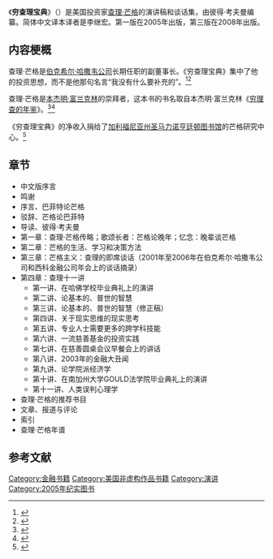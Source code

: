 {{Infobox book
| 书名      = 《穷查理宝典》
| 图片      =
| 图片说明   = 
| 作者      = [[查理·芒格|查理·芒格]]
| 译者      = 李继宏
| 原名      = ''{{lang|en|Poor Charlie's Almanack}}''
| 插图      = 
| 封面设计  = 
| 出版地    = {{USA}}
| 语言      = 英文
| 系列      = 
| 题材      = 投资
| 类型      = 
| 出版者    = 唐宁公司
| 出版日期   = 2005年（第一版）<br>2008年（第三版）
| 中文版    = 
| 媒介      = 
| 页数      = 480（第一版）<br>532（第三版）
| 开本      = 
| isbn      = 1-57864-303-1
| oclc      = 250631679
| 杜威十进制图书分类法    = 332.6/02/07 22
| 美国国会图书馆图书分类法 = HG4515 .M86 2005
| 上一部作品  = 
| 下一部作品  = 
| 引用       = 
| 被引用     = 
}}
《'''穷查理宝典'''》（{{lang-en|''Poor Charlie's Almanack''}}）是美国投资家[[查理·芒格|查理·芒格]]的演讲稿和谈话集，由彼得·考夫曼编纂。简体中文译本译者是李继宏。第一版在2005年出版，第三版在2008年出版。

==内容梗概==
查理·芒格是[[波克夏·哈薩威公司|伯克希尔·哈撒韦公司]]长期任职的副董事长。《穷查理宝典》集中了他的投资思想，而不是他那句名言“我没有什么要补充的”。<ref>{{Cite web|url=https://www.forbes.com/sites/michaelsimmons/2015/03/23/how-one-life-hack-from-a-self-made-billionaire-leads-to-exceptional-success/|title=How One Life Hack From A Self-Made Billionaire Leads To Exceptional Success|last=Simmons|first=Michael|website=Forbes|language=en|accessdate=2020-09-02|date=2019-02-18}}</ref><ref>{{Cite web|url=https://www.fool.com/investing/general/2015/01/31/charlie-munger-5-quotes-show-why-warren-buffetts-2.aspx|title=Charlie Munger: 5 Quotes Show Why Warren Buffett's No. 2 is More Important Than You Think -|last=Hall|first=Jason|date=2015-01-31|website=The Motley Fool|language=en|accessdate=2020-09-02}}</ref>

查理·芒格是[[本杰明·富兰克林|本杰明·富兰克林]]的崇拜者，这本书的书名取自本杰明·富兰克林《[[窮理查的年鑑|穷理查的年鉴]]》。<ref>{{Cite web|url=https://www.businessinsider.com/charlie-munger-investing-wisdom-at-berkshire-hathaway-meeting-2017-5|title=CHARLIE MUNGER: 'A lot of other people are trying to be brilliant. We're just trying to be rational.'|last=Holodny|first=Elena|website=Business Insider|date=2019-02-16|language=en}}</ref><ref>{{Cite web|url=https://www.gurufocus.com/news/606331/charlie-munger-an-intellectual-who-found-success-in-investing|title=Charlie Munger: An Intellectual Who Found Success in Investing - GuruFocus.com|website=www.gurufocus.com|date=2019-02-16|language=en}}</ref>

《穷查理宝典》的净收入捐给了[[加利福尼亚州|加利福尼亚州]][[圣玛利诺_(加利福尼亚州)|圣马力诺]][[漢庭頓圖書館|亨廷顿图书馆]]的芒格研究中心。<ref>{{cite web | url= http://www.poorcharliesalmanack.com/ | title= Poor Charlie's Almanack and Seeking Wisdom - Official Website of PCA Publications | publisher= poorcharliesalmanack.com | date= 2010-09-28 | language= en | accessdate= 2020-09-02 | archive-date= 2011-02-17 | archive-url= https://web.archive.org/web/20110217171322/http://www.poorcharliesalmanack.com/seekingwisdom.html | dead-url= yes }}</ref>

==章节==
*中文版序言
*鸣谢
*序言、巴菲特论芒格
*驳辞、芒格论巴菲特
*导读、彼得·考夫曼
*第一章：查理·芒格传略；歌颂长者：芒格论晚年；忆念：晚辈谈芒格
*第二章：芒格的生活、学习和决策方法
*第三章：芒格主义：查理的即席谈话（2001年至2006年在伯克希尔·哈撒韦公司和西科金融公司年会上的谈话摘录）
*第四章：查理十一讲
**第一讲、在哈佛学校毕业典礼上的演讲
**第二讲、论基本的、普世的智慧
**第三讲、论基本的、普世的智慧（修正稿）
**第四讲、关于现实思维的现实思考
**第五讲、专业人士需要更多的跨学科技能
**第六讲、一流慈善基金的投资实践
**第七讲、在慈善圆桌会议早餐会上的讲话
**第八讲、2003年的金融大丑闻
**第九讲、论学院派经济学
**第十讲、在南加州大学GOULD法学院毕业典礼上的演讲
**第十一讲、人类误判心理学
*查理·芒格的推荐书目
*文章、报道与评论
*索引
*查理·芒格年谱

==参考文献==
{{reflist}}

{{DEFAULTSORT:Qiong穷查理宝典}}
[[Category:金融书籍|Category:金融书籍]]
[[Category:美国非虚构作品书籍|Category:美国非虚构作品书籍]]
[[Category:演讲|Category:演讲]]
[[Category:2005年纪实图书|Category:2005年纪实图书]]